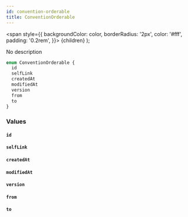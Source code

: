 ```yaml
---
id: convention-orderable
title: ConventionOrderable
---
```


<span
style={{
      backgroundColor: color,
      borderRadius: '2px',
      color: '#fff',
      padding: '0.2rem',
    }}>
{children}
</span>
);

No description

```graphql
enum ConventionOrderable {
  id
  selfLink
  createdAt
  modifiedAt
  version
  from
  to
}
```

### Values

#### `id`

#### `selfLink`

#### `createdAt`

#### `modifiedAt`

#### `version`

#### `from`

#### `to`
